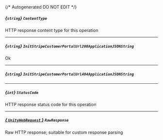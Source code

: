 {/* Autogenerated DO NOT EDIT  */}
##### *{`string`}* `ContentType`
HTTP response content type for this operation

---
##### *{`string`}* `InitStripeCustomerPortalUrl200ApplicationJSONString`
Ok

---
##### *{`string`}* `InitStripeCustomerPortalUrl404ApplicationJSONString`

---
##### *{`int`}* `StatusCode`
HTTP response status code for this operation

---
##### [*{ `UnityWebRequest` }*](https://docs.unity3d.com/2021.3/Documentation/ScriptReference/Networking.UnityWebRequest.html) `RawResponse`
Raw HTTP response; suitable for custom response parsing

